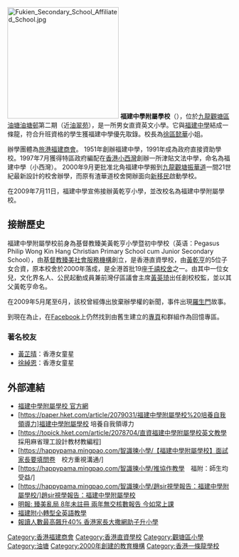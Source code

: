 [[File:Fukien_Secondary_School_Affiliated_School.jpg|250px]]
'''福建中學附屬學校'''（{{lang-en|'''Fukien Secondary School Affiliated School - FSSAS'''}}），位於[[九龍|九龍]][[觀塘區|觀塘區]][[油塘|油塘]][[油塘邨|油塘邨]]第二期（近[[油翠苑|油翠苑]]），是一所男女直資英文小學。它與[[福建中學|福建中學]]結成一條龍，符合升班資格的學生獲福建中學優先取錄。校長為[[徐區懿華|徐區懿華]]小姐。

辦學團體為[[旅港福建商會|旅港福建商會]]。 1951年創辦福建中學，1991年成為政府直接資助學校。1997年7月獲得特區政府編配在[[香港|香港]][[小西灣|小西灣]]創辦一所津貼文法中學，命名為福建中學（小西灣）。 2000年9月更批准北角福建中學搬到[[九龍|九龍]][[觀塘|觀塘]][[振華道|振華道]]一間21世紀最新設計的校舍辦學，而原有渣華道校舍開辦面向[[香港新移民|新移民]]啟動學校。

在2009年7月11日，福建中學宣佈接辦黃乾亨小學，並改校名為福建中學附屬學校。

== 接辦歷史 ==
福建中學附屬學校前身為基督教臻美黃乾亨小學暨初中學校（英语：Pegasus Philip Wong Kin Hang Christian Primary School cum Junior Secondary School），由[[基督教臻美社會服務機構|基督教臻美社會服務機構]]創立，是香港直資學校，由[[黃乾亨_(香港)|黃乾亨]]的5位子女合資，原本校舍於2000年落成，是全港首批19座[[千禧校舍|千禧校舍]]之一。由其中一位女兒，文化界名人、公民起動成員兼前灣仔區議會主席[[黃英琦|黃英琦]]出任創校校監，並以其父黃乾亨命名。

在2009年5月尾至6月，該校曾經傳出放棄辦學權的新聞，事件出現[[羅生門|羅生門]]故事。

到現在為止，在[[Facebook|Facebook]]上仍然找到由舊生建立的[https://www.facebook.com/PPWKHPSJSS/ 專頁]和群組作為回憶專區。
=== 著名校友 ===
*[[黃芷晴_(兒童演員)|黃芷晴]]：香港女童星
*[[徐綽恩|徐綽恩]]：香港女童星

== 外部連結 ==
* [http://www.fssas.edu.hk/ 福建中學附屬學校 官方網]
* [https://paper.hket.com/article/2079031/福建中學附屬學校%20培養自我領導力]福建中學附屬學校 培養自我領導力
* [https://topick.hket.com/article/2078704/直資福建中學附屬學校英文教學　採用麻省理工設計教材教編程]
* [https://happypama.mingpao.com/智識揀小學/【福建中學附屬學校】面試家長要填問卷　校方重視溝通/]{{Dead link|date=2019年3月 |bot=InternetArchiveBot |fix-attempted=yes }}
* [https://happypama.mingpao.com/智識揀小學/推協作教學　福附：師生均受益/]
* [https://happypama.mingpao.com/智識揀小學/趙sir視學報告：福建中學附屬學校/]趙sir視學報告：福建中學附屬學校
* [http://hk.news.yahoo.com/article/090524/4/ccix.html 明報: 臻美亂局 8年未註冊 兩年無交核數報告 今如常上課]
* [https://hk.news.yahoo.com/%E7%A6%8F%E5%BB%BA%E9%99%84%E5%B0%8F%E8%BD%89%E5%9E%8B%E5%85%A8%E8%8B%B1%E8%AA%9E%E6%95%99%E5%AD%B8-223000127.html 福建附小轉型全英語教學]
* [http://dailynews.sina.com/bg/chn/chnpolitics/chinanews/20131126/17405210045.html 報讀人數最高飆升40% 香港家長大撒網助子升小學]

[[Category:香港福建商會|Category:香港福建商會]]
[[Category:香港直資學校|Category:香港直資學校]]
[[Category:觀塘區小學|Category:觀塘區小學]]
[[Category:油塘|Category:油塘]]
[[Category:2000年創建的教育機構|Category:2000年創建的教育機構]]
[[Category:香港一條龍學校|Category:香港一條龍學校]]